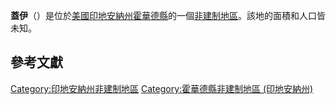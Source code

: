 {{noteTA
|G1=USState
|G2=地名
|G3=Unit
}}
{{Infobox settlement
|official_name            = 蓋伊
|native_name = Guy
|settlement_type          = [[非建制地區|非建制地區]]
|image_skyline            = 
|imagesize                = 
|pushpin_map              = USA Indiana
|pushpin_label            = 蓋伊
|pushpin_label_position   = top
|pushpin_map_caption      = 蓋伊在印地安納州的位置
|subdivision_type         = [[世界政區索引|國家]]
|subdivision_type1        = [[美国州份|州份]]
|subdivision_type2        = [[印地安納州行政区划|縣]]
|subdivision_name         = [[美国|美国]]
|subdivision_name1        = [[印地安納州|印地安納州]]
|subdivision_name2        = [[霍華德縣_(印地安納州)|霍華德縣]]
|elevation_ft             = 850
|elevation_m              = 259
|area_total_km2           = 
|area_total_sq_mi         = 
|area_land_km2            = 
|area_land_sq_mi          = 
|area_water_km2           = 
|area_water_sq_mi         = 
|population_as_of         = 2010
|population_footnotes     = 
|population_total         = 
|population_metro         = 
|population_density_km2   = auto
|population_density_sq_mi = auto
|timezone                 = [[北美东部时区|北美东部时区]]
|utc_offset               = -5
|coordinates              = {{coord|40|26|07|N|85|58|32|W|display=inline,title}}
| coor_pinpoint           = 
| coordinates_footnotes   = 
|timezone_DST             = EDT
|utc_offset_DST           = -4
|postal_code_type         = [[美國郵區編號|郵區編號]]
|postal_code              = 46936
|area_code                = {{link-en|电话区号765|Area code 765|765}}
|blank_name = [[地名信息系统|GNIS ID]]
|blank_info = 435564<ref name="GNIS">{{cite gnis|435564|Guy}}</ref>
}}
'''蓋伊'''（{{lang-en|Guy}}）是位於[[美國|美國]][[印地安納州|印地安納州]][[霍華德縣_(印地安納州)|霍華德縣]]的一個[[非建制地區|非建制地區]]。該地的面積和人口皆未知。

== 參考文獻 ==
{{reflist}}

{{霍華德縣 (印地安納州)}}

{{DEFAULTSORT:Guy}}
[[Category:印地安納州非建制地區|Category:印地安納州非建制地區]]
[[Category:霍華德縣非建制地區_(印地安納州)|Category:霍華德縣非建制地區 (印地安納州)]]

{{Indiana-geo-stub}}